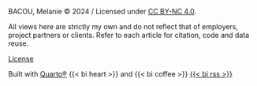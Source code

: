 
::: {nav-footer-left}
BACOU, Melanie © 2024 / Licensed under [CC BY-NC 4.0](https://creativecommons.org/licenses/by-nc/4.0/).

All views here are strictly my own and do not reflect that of employers, project partners or clients. Refer to each article for citation, code and data reuse.
:::


::: {nav-footer-center}
[License](./license.qmd)
:::

::: {nav-footer-right}
Built with [Quarto®](https://quarto.org/) {{< bi heart >}} and {{< bi coffee >}} 
[{{< bi rss >}}](/index.xml)
:::
